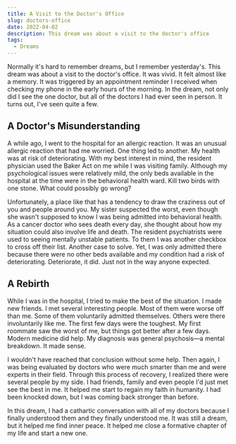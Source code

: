 ```yaml
---
title: A Visit to the Doctor's Office
slug: doctors-office
date: 2022-04-02
description: This dream was about a visit to the doctor's office
tags:
  - Dreams
---
```


Normally it's hard to remember dreams, but I remember yesterday's. This dream was about a visit to the doctor's office. It was vivid. It felt almost like a memory. It was triggered by an appointment reminder I received when checking my phone in the early hours of the morning. In the dream, not only did I see the one doctor, but all of the doctors I had ever seen in person. It turns out, I've seen quite a few.

## A Doctor's Misunderstanding

A while ago, I went to the hospital for an allergic reaction. It was an unusual allergic reaction that had me worried. One thing led to another. My health was at risk of deteriorating. With my best interest in mind, the resident physician used the Baker Act on me while I was visiting family. Although my psychological issues were relatively mild, the only beds available in the hospital at the time were in the behavioral health ward. Kill two birds with one stone. What could possibly go wrong?

Unfortunately, a place like that has a tendency to draw the craziness out of you and people around you. My sister suspected the worst, even though she wasn't supposed to know I was being admitted into behavioral health. As a cancer doctor who sees death every day, she thought about how my situation could also involve life and death. The resident psychiatrists were used to seeing mentally unstable patients. To them I was another checkbox to cross off their list. Another case to solve. Yet, I was only admitted there because there were no other beds available and my condition had a risk of deteriorating. Deteriorate, it did. Just not in the way anyone expected. 

## A Rebirth

While I was in the hospital, I tried to make the best of the situation. I made new friends. I met several interesting people. Most of them were worse off than me. Some of them voluntarily admitted themselves. Others were there involuntarily like me. The first few days were the toughest. My first roommate saw the worst of me, but things got better after a few days. Modern medicine did help. My diagnosis was general psychosis—a mental breakdown. It made sense.

I wouldn't have reached that conclusion without some help. Then again, I was being evaluated by doctors who were much smarter than me and were experts in their field. Through this process of recovery, I realized there were several people by my side. I had friends, family and even people I'd just met see the best in me. It helped me start to regain my faith in humanity. I had been knocked down, but I was coming back stronger than before.

In this dream, I had a cathartic conversation with all of my doctors because I finally understood them and they finally understood me. It was still a dream, but it helped me find inner peace. It helped me close a formative chapter of my life and start a new one.
